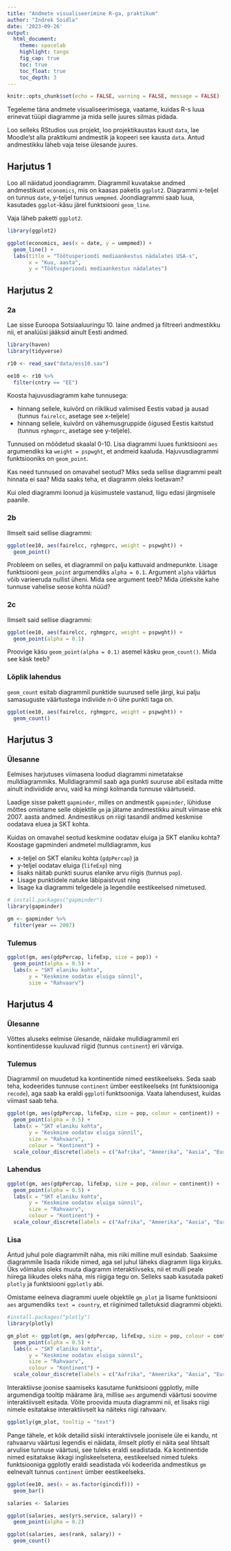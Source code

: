 ```yaml
---
title: "Andmete visualiseerimine R-ga, praktikum"
author: "Indrek Soidla"
date: '2023-09-26'
output: 
  html_document:
    theme: spacelab
    highlight: tango
    fig_cap: true
    toc: true
    toc_float: true
    toc_depth: 3
---
```


```r
knitr::opts_chunk$set(echo = FALSE, warning = FALSE, message = FALSE)
```

Tegeleme täna andmete visualiseerimisega, vaatame, kuidas R-s luua erinevat tüüpi diagramme ja mida selle juures silmas pidada.

Loo selleks RStudios uus projekt, loo projektikaustas kaust `data`, lae Moodle'st alla praktikumi andmestik ja kopeeri see kausta `data`. Antud andmestikku läheb vaja teise ülesande juures.

## Harjutus 1

Loo all näidatud joondiagramm. Diagrammil kuvatakse andmed andmestikust `economics`, mis on kaasas paketis `ggplot2`. Diagrammi x-teljel on tunnus `date`, y-teljel tunnus `uempmed`. Joondiagrammi saab luua, kasutades `ggplot`-käsu järel funktsiooni `geom_line`.

Vaja läheb paketti `ggplot2`.

```r
library(ggplot2)
```

```r
ggplot(economics, aes(x = date, y = uempmed)) +
  geom_line() +
  labs(title = "Töötusperioodi mediaankestus nädalates USA-s",
       x = "Kuu, aasta",
       y = "Töötusperioodi mediaankestus nädalates")
```

## Harjutus 2 {.tabset .tabset-fade .tabset-pills}

### 2a

Lae sisse Euroopa Sotsiaaluuringu 10. laine andmed ja filtreeri andmestikku nii, et analüüsi jääksid ainult Eesti andmed. 

```r
library(haven)
library(tidyverse)

r10 <- read_sav("data/ess10.sav")

ee10 <- r10 %>% 
  filter(cntry == "EE")
```

Koosta hajuvusdiagramm kahe tunnusega:

- hinnang sellele, kuivõrd on riiklikud valimised Eestis vabad ja ausad (tunnus `fairelcc`, asetage see x-teljele)
- hinnang sellele, kuivõrd on vähemusgruppide õigused Eestis kaitstud (tunnus `rghmgprc`, asetage see y-teljele).

Tunnused on mõõdetud skaalal 0-10. Lisa diagrammi luues funktsiooni `aes` argumendiks ka `weight = pspwght`, et andmeid kaaluda. Hajuvusdiagrammi funktsiooniks on `geom_point`.

Kas need tunnused on omavahel seotud? Miks seda sellise diagrammi pealt hinnata ei saa? Mida saaks teha, et diagramm oleks loetavam?

Kui oled diagrammi loonud ja küsimustele vastanud, liigu edasi järgmisele paanile.

### 2b

Ilmselt said sellise diagrammi:

```r
ggplot(ee10, aes(fairelcc, rghmgprc, weight = pspwght)) +
  geom_point()
```

Probleem on selles, et diagrammil on palju kattuvaid andmepunkte. Lisage funktsiooni `geom_point` argumendiks `alpha = 0.1`. Argument `alpha` väärtus võib varieeruda nullist üheni. Mida see argument teeb? Mida ütleksite kahe tunnuse vahelise seose kohta nüüd?

### 2c

Ilmselt said sellise diagrammi:

```r
ggplot(ee10, aes(fairelcc, rghmgprc, weight = pspwght)) +
  geom_point(alpha = 0.1)
```

Proovige käsu `geom_point(alpha = 0.1)` asemel käsku `geom_count()`. Mida see käsk teeb?

### Lõplik lahendus

`geom_count` esitab diagrammil punktide suurused selle järgi, kui palju samasuguste väärtustega indiviide n-ö ühe punkti taga on.

```r
ggplot(ee10, aes(fairelcc, rghmgprc, weight = pspwght)) +
  geom_count()
```

## Harjutus 3 {.tabset .tabset-fade .tabset-pills}

### Ülesanne

Eelmises harjutuses viimasena loodud diagrammi nimetatakse mulldiagrammiks. Mulldiagrammil saab aga punkti suuruse abil esitada mitte ainult indiviidide arvu, vaid ka mingi kolmanda tunnuse väärtuseid. 

Laadige sisse pakett `gapminder`, milles on andmestik `gapminder`, lühiduse mõttes omistame selle objektile `gm` ja jätame andmestikku ainult viimase ehk 2007. aasta andmed. Andmestikus on riigi tasandil andmed keskmise oodatava eluea ja SKT kohta.

Kuidas on omavahel seotud keskmine oodatav eluiga ja SKT elaniku kohta? Koostage gapminderi andmetel mulldiagramm, kus

- x-teljel on SKT elaniku kohta (`gdpPercap`) ja 
- y-teljel oodatav eluiga (`lifeExp`) ning 
- lisaks näitab punkti suurus elanike arvu riigis (tunnus `pop`). 
- Lisage punktidele natuke läbipaistvust ning
- lisage ka diagrammi telgedele ja legendile eestikeelsed nimetused.

```r
# install.packages("gapminder")
library(gapminder)

gm <- gapminder %>% 
  filter(year == 2007)
```

### Tulemus

```r
ggplot(gm, aes(gdpPercap, lifeExp, size = pop)) +
  geom_point(alpha = 0.5) +
  labs(x = "SKT elaniku kohta",
       y = "Keskmine oodatav eluiga sünnil",
       size = "Rahvaarv")
```

## Harjutus 4 {.tabset .tabset-fade .tabset-pills}

### Ülesanne

Võttes aluseks eelmise ülesande, näidake mulldiagrammil eri kontinentidesse kuuluvad riigid (tunnus `continent`) eri värviga.

### Tulemus

Diagrammil on muudetud ka kontinentide nimed eestikeelseks. Seda saab teha, kodeerides tunnuse `continent` ümber eestikeelseks (nt funktsiooniga `recode`), aga saab ka eraldi `ggplot`i funktsooniga. Vaata lahendusest, kuidas viimast saab teha.

```r
ggplot(gm, aes(gdpPercap, lifeExp, size = pop, colour = continent)) +
  geom_point(alpha = 0.5) +
  labs(x = "SKT elaniku kohta",
       y = "Keskmine oodatav eluiga sünnil",
       size = "Rahvaarv",
       colour = "Kontinent") +
  scale_colour_discrete(labels = c("Aafrika", "Ameerika", "Aasia", "Euroopa", "Okeaania"))
```

### Lahendus

```r
ggplot(gm, aes(gdpPercap, lifeExp, size = pop, colour = continent)) +
  geom_point(alpha = 0.5) +
  labs(x = "SKT elaniku kohta",
       y = "Keskmine oodatav eluiga sünnil",
       size = "Rahvaarv",
       colour = "Kontinent") +
  scale_colour_discrete(labels = c("Aafrika", "Ameerika", "Aasia", "Euroopa", "Okeaania"))
```

### Lisa

Antud juhul pole diagrammilt näha, mis riiki milline mull esindab. Saaksime diagrammile lisada riikide nimed, aga sel juhul läheks diagramm liiga kirjuks. Üks võimalus oleks muuta diagramm interaktiivseks, nii et mulli peale hiirega liikudes oleks näha, mis riigiga tegu on. Selleks saab kasutada paketi `plotly` ja funktsiooni `ggplotly` abi. 

Omistame eelneva diagrammi uuele objektile `gm_plot` ja lisame funktsiooni `aes` argumendiks `text = country`, et riiginimed talletuksid diagrammi objekti.

```r
#install.packages("plotly")
library(plotly)

gm_plot <- ggplot(gm, aes(gdpPercap, lifeExp, size = pop, colour = continent, text = country)) +
  geom_point(alpha = 0.5) +
  labs(x = "SKT elaniku kohta",
       y = "Keskmine oodatav eluiga sünnil",
       size = "Rahvaarv",
       colour = "Kontinent") +
  scale_colour_discrete(labels = c("Aafrika", "Ameerika", "Aasia", "Euroopa", "Okeaania"))
```

Interaktiivse joonise saamiseks kasutame funktsiooni ggplotly, mille argumendiga tooltip määrame ära, millise `aes` argumendi väärtusi soovime interaktiivselt esitada. Võite proovida muuta diagrammi nii, et lisaks riigi nimele esitatakse interaktiivselt ka näiteks riigi rahvaarv.

```r
ggplotly(gm_plot, tooltip = "text")
```

Pange tähele, et kõik detailid siiski interaktiivsele joonisele üle ei kandu, nt rahvaarvu väärtusi legendis ei näidata, ilmselt plotly ei näita seal lihtsalt arvulise tunnuse väärtusi, see tuleks eraldi seadistada. Ka kontinentide nimed esitatakse ikkagi ingliskeelsetena, eestikeelsed nimed tuleks funktsiooniga ggplotly eraldi seadistada või kodeerida andmestikus `gm` eelnevalt tunnus `continent` ümber eestikeelseks.


```r
ggplot(ee10, aes(x = as.factor(gincdif))) +
  geom_bar()
```


```r
salaries <- Salaries

ggplot(salaries, aes(yrs.service, salary)) +
  geom_point(alpha = 0.2)

ggplot(salaries, aes(rank, salary)) +
  geom_count()
```

